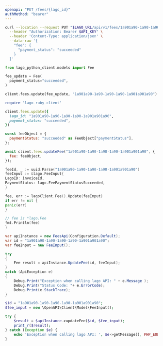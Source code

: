 ```yaml
---
openapi: "PUT /fees/{lago_id}"
authMethod: "bearer"
---
```


<RequestExample>

```bash cURL
curl --location --request PUT "$LAGO_URL/api/v1/fees/1a901a90-1a90-1a90-1a90-1a901a901a90" \
  --header "Authorization: Bearer $API_KEY" \
  --header 'Content-Type: application/json' \
  --data-raw '{
    "fee": {
      "payment_status": "succeeded"
    }
  }'
```

```python Python
from lago_python_client.models import Fee

fee_update = Fee(
  payment_status="succeeded",
)

client.fees.update(fee_update, "1a901a90-1a90-1a90-1a90-1a901a901a90")
```

```ruby Ruby
require 'lago-ruby-client'

client.fees.update({
  lago_id: "1a901a90-1a90-1a90-1a90-1a901a901a90",
  payment_status: "succeeded",
})
```

```js Javascript
const feeObject = {
  paymentStatus: "succeeded" as FeeObject["paymentStatus"],
};

await client.fees.updateFee("1a901a90-1a90-1a90-1a90-1a901a901a90", {
  fee: feeObject,
});
```

```go Go
feeId, _ := uuid.Parse("1a901a90-1a90-1a90-1a90-1a901a901a90")
feeInput := &lago.FeeInput{
LagoID: invoiceId,
PaymentStatus: lago.FeePaymentStatusSucceeded,
}

fee, err := lagoClient.Fee().Update(feeInput)
if err != nil {
panic(err)
}

// fee is *lago.Fee
fmt.Println(fee)
}
```

```csharp C#
var apiInstance = new FeesApi(Configuration.Default);
var id = "1a901a90-1a90-1a90-1a90-1a901a901a90";
var feeInput = new FeeInput();

try
{
    Fee result = apiInstance.UpdateFee(id, feeInput);
}
catch (ApiException e)
{
    Debug.Print("Exception when calling lago API: " + e.Message );
    Debug.Print("Status Code: "+ e.ErrorCode);
    Debug.Print(e.StackTrace);
}
```

```php PHP
$id = "1a901a90-1a90-1a90-1a90-1a901a901a90";
$fee_input = new \OpenAPI\Client\Model\FeeInput();

try {
    $result = $apiInstance->updateFee($id, $fee_input);
    print_r($result);
} catch (Exception $e) {
    echo 'Exception when calling lago API: ', $e->getMessage(), PHP_EOL;
}
```

</RequestExample>

